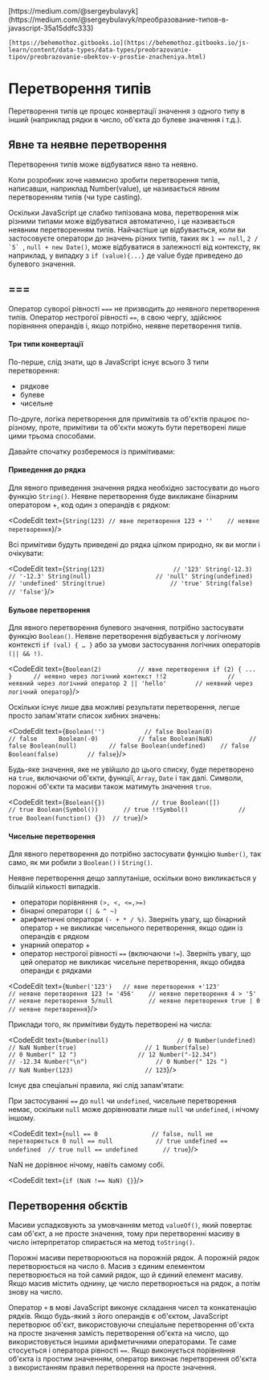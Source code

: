 
<InfoPage>
	[https://medium.com/@sergeybulavyk](https://medium.com/@sergeybulavyk/преобразование-типов-в-javascript-35a15ddfc333)
	
	[https://behemothoz.gitbooks.io](https://behemothoz.gitbooks.io/js-learn/content/data-types/data-types/preobrazovanie-tipov/preobrazovanie-obektov-v-prostie-znacheniya.html)
</InfoPage>


# Перетворення типів

Перетворення типів це процес конвертації значення з одного типу в інший (наприклад рядки в число, об'єкта до булеве значення і т.д.).

## Явне та неявне перетворення
Перетворення типів може відбуватися явно та неявно.

Коли розробник хоче навмисно зробити перетворення типів, написавши, наприклад Number(value), це називається явним перетворенням типів (чи type casting).

Оскільки JavaScript це слабко типізована мова, перетворення між різними типами може відбуватися автоматично, і це називається неявним перетворенням типів. Найчастіше це відбувається, коли ви застосовуєте оператори до значень різних типів, таких як ```1 == null```, ```2 / `5` ```, ```null + new Date()```, може відбуватися в залежності від контексту, як наприклад, у випадку з ```if (value){...}``` де value буде приведено до булевого значення.

## ===

Оператор суворої рівності ```===``` не призводить до неявного перетворення типів. Оператор нестрогої рівності ```==```, в свою чергу, здійснює порівняння операндів і, якщо потрібно, неявне перетворення типів.

#### Три типи конвертації
По-перше, слід знати, що в JavaScript існує всього 3 типи перетворення:

* рядкове
* булеве
* чисельне

По-друге, логіка перетворення для примітивів та об'єктів працює по-різному, проте, примітиви та об'єкти можуть бути перетворені лише цими трьома способами.

Давайте спочатку розберемося із примітивами:

#### Приведення до рядка

Для явного приведення значення рядка необхідно застосувати до нього функцію ```String()```. Неявне перетворення буде викликане бінарним оператором +, код один з операндів є рядком:

<CodeEdit text={`
String(123) // явне перетворення
123 + ''    // неявне перетворення
`}/>

Всі примітиви будуть приведені до рядка цілком природно, як ви могли і очікувати:

<CodeEdit text={`
String(123)                   // '123'
String(-12.3)                 // '-12.3'
String(null)                  // 'null'
String(undefined)             // 'undefined'
String(true)                  // 'true'
String(false)                 // 'false'
`}/>


#### Бульове перетворення
Для явного перетворення булевого значення, потрібно застосувати функцію ```Boolean()```. Неявне перетворення відбувається у логічному контексті ```if (val) { … }``` або за умови застосування логічних операторів ```(|| && !)```.

<CodeEdit text={`
Boolean(2)          // явне перетворення
if (2) { ... }      // неявно через логічний контекст
!!2                 // неявний через логічний оператор
2 || 'hello'        // неявний через логічний оператор
`}/>

Оскільки існує лише два можливі результати перетворення, легше просто запам'ятати список хибних значень:

<CodeEdit text={`
Boolean('')           // false
Boolean(0)            // false     
Boolean(-0)           // false
Boolean(NaN)          // false
Boolean(null)         // false
Boolean(undefined)    // false
Boolean(false)        // false
`}/>


Будь-яке значення, яке не увійшло до цього списку, буде перетворено на ```true```, включаючи об'єкти, функції, ```Array```, ```Date``` і так далі. Символи, порожні об'єкти та масиви також матимуть значення ```true```.

<CodeEdit text={`
Boolean({})             // true
Boolean([])             // true
Boolean(Symbol())       // true
!!Symbol()              // true
Boolean(function() {})  // true
`}/>

#### Чисельне перетворення
Для явного перетворення до потрібно застосувати функцію ```Number()```, так само, як ми робили з ```Boolean()``` і ```String()```.

Неявне перетворення дещо заплутаніше, оскільки воно викликається у більшій кількості випадків.

* оператори порівняння ```(>, <, <=,>=)```
* бінарні оператори ```(| & ^ ~)```
* арифметичні оператори ```(- + * / %)```. Зверніть увагу, що бінарний оператор ```+``` не викликає чисельного перетворення, якщо один із операндів є рядком
* унарний оператор +
* оператор нестрогої рівності ```==``` (включаючи ```!=```). Зверніть увагу, що цей оператор не викликає чисельне перетворення, якщо обидва операнди є рядками

<CodeEdit text={`
Number('123')   // явне перетворення
+'123'          // неявне перетворення
123 != '456'    // неявне перетворення
4 > '5'         // неявне перетворення
5/null          // неявне перетворення
true | 0        // неявне перетворення
`}/>

Приклади того, як примітиви будуть перетворені на числа:

<CodeEdit text={`
Number(null)                   // 0
Number(undefined)              // NaN
Number(true)                   // 1
Number(false)                  // 0
Number(" 12 ")                 // 12
Number("-12.34")               // -12.34
Number("\n")                   // 0
Number(" 12s ")                // NaN
Number(123)                    // 123
`}/>

Існує два спеціальні правила, які слід запам'ятати:

При застосуванні ```==``` до ```null``` чи ```undefined```, чисельне перетворення немає, оскільки ```null``` може дорівнювати лише ```null``` чи ```undefined```, і нічому іншому.

<CodeEdit text={`
null == 0               // false, null не перетворюється 0
null == null            // true
undefined == undefined  // true
null == undefined       // true
`}/>

NaN не дорівнює нічому, навіть самому собі.

<CodeEdit text={`
if (NaN !== NaN) {}
`}/>

## Перетворення обєктів

Масиви успадковують за умовчанням метод ```valueOf()```, який повертає сам об'єкт, а не просте значення, тому при перетворенні масиву в число інтерпретатор спирається на метод ```toString()```.

Порожні масиви перетворюються на порожній рядок. А порожній рядок перетворюється на число ```0```. Масив з єдиним елементом перетворюється на той самий рядок, що й єдиний елемент масиву. Якщо масив містить однину, це число перетворюється на рядок, а потім знову на число.

Оператор ```+``` в мові JavaScript виконує складання чисел та конкатенацію рядків. Якщо будь-який з його операндів є об'єктом, JavaScript перетворює об'єкт, використовуючи спеціальне перетворення об'єкта на просте значення замість перетворення об'єкта на число, що використовується іншими арифметичними операторами. Те саме стосується і оператора рівності ```==```. Якщо виконується порівняння об'єкта із простим значенням, оператор виконає перетворення об'єкта з використанням правил перетворення на просте значення.